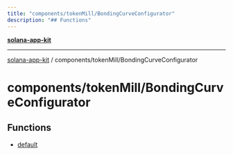 ```yaml
---
title: "components/tokenMill/BondingCurveConfigurator"
description: "## Functions"
---
```


[**solana-app-kit**](../../../README.mdx)

***

[solana-app-kit](../../../README.mdx) / components/tokenMill/BondingCurveConfigurator

# components/tokenMill/BondingCurveConfigurator

## Functions

- [default](functions/default.mdx)
